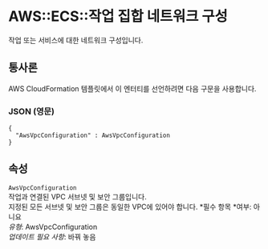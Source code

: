 # AWS::ECS::작업 집합 네트워크 구성

작업 또는 서비스에 대한 네트워크 구성입니다.

## 통사론

AWS CloudFormation 템플릿에서 이 엔터티를 선언하려면 다음 구문을 사용합니다.

### JSON (영문)

```
{
  "AwsVpcConfiguration" : AwsVpcConfiguration
}
```

## 속성

`AwsVpcConfiguration`  
작업과 연결된 VPC 서브넷 및 보안 그룹입니다.  
지정된 모든 서브넷 및 보안 그룹은 동일한 VPC에 있어야 합니다.
*필수 항목 *여부: 아니요  
_유형_: AwsVpcConfiguration  
_업데이트 필요 사항_: 바꿔 놓음
